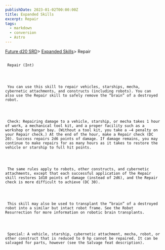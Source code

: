```yaml
---
publishDate: 2023-01-02T00:00:00Z
title: Expanded Skills
excerpt: Repair
tags:
  - markdown
  - conversion
  - Astro
---
```







[Future d20 SRD](/#futureD20)> [Expanded Skills](future-d20-srd-expanded-skills-index)> Repair
    





## 
     Repair (Int)
    



     You can use this skill to repair vehicles, starships, mecha, cybernetic attachments, and constructs (including robots). You can also use the Repair skill to safely remove the “brain” of a destroyed robot.
    



     Check: Repairing damage to a vehicle, starship, or mecha takes 1 hour of work, a mechanical tool kit, and a proper facility such as a workshop or hangar bay. (Without a tool kit, you take a –4 penalty on your Repair check.) At the end of the hour, make a Repair check (DC 20). Success repairs 2d6 points of damage. If damage remains, you may continue to make repairs for as many hours as it takes to restore the vehicle or starship to full hit points.
    



     The same rules apply to robots, other constructs, and cybernetic attachments, except that each successful application of the Repair skill restores 1d10 points of damage (instead of 2d6), and the Repair check is more difficult to achieve (DC 30).
    



     This skill may also be used to transplant the “brain” of a destroyed robot into a similar but intact robot frame. See the Robot Resurrection for more information on robotic brain transplants.
    



     Special: A vehicle, starship, cybernetic attachment, mecha, robot, or other construct that is reduced to 0 hp cannot be repaired. It can be salvaged for parts, however (see the Salvage feat description).
    




